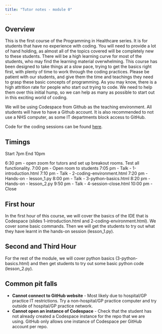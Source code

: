 ```yaml
---
title: "Tutor notes - module 0"
---
```


## Overview

This is the first course of the Programming in Healthcare series. It is for students that have no experience with coding. You will need to provide a lot of hand holding, as almost all of the topics covered will be completely new to these students. There will be a high learning curve for most of the students, who may find the learning material overwhelming. This course has been designed to take things at a slow pace, trying to get the basics right first, with plenty of time to work through the coding practices. Please be patient with our students, and give them the time and teachings they need to grasp these basic concepts of programming. As you may know, there is a high attrition rate for people who start out trying to code. We need to help them over this initial hump, so we can help as many as possible to start out in this exciting world of coding.

We will be using Codespace from Github as the teaching environment. All students will have to have a Github account. It is also recommended to not use a NHS computer, as some IT departments block access to GitHub.

Code for the coding sessions can be found [here](https://github.com/letsdodigital/coding-hands-on).

## Timings

Start 7pm
End 10pm

6:30 pm - open zoom for tutors and set up breakout rooms. Test all functionality.
7:00 pm - Open room to students
7:05 pm - Talk - 1-introduction.html
7:10 pm - Talk - 2-coding-environment.html
7:20 pm - Hands-on - lesson_1.py
8:00 pm - Talk - 3-python-basics.html
8:20 pm - Hands-on - lesson_2.py
9:50 pm - Talk - 4-session-close.html
10:00 pm - Close

## First hour

In the first hour of this course, we will cover the basics of the IDE that is Codespace (slides 1-introduction.html and 2-coding-environment.html). We cover some basic commands. Then we will get the students to try out what they have learnt in the hands-on session (lesson_1.py).

## Second and Third Hour

For the rest of the module, we will cover python basics (3-python-basics.html) and then get students to try out some basic python code (lesson_2.py).


## Common pit falls

* **Cannot connect to GitHub website** - Most likely due to hospital/GP practice IT restrictions. Try a non-hospital/GP practice computer and try outside of hospital/GP practice network.
* **Cannot open an instance of Codespace** - Check that the student has not already created a Codespace instance for the repo that we are using. GitHub only allows one instance of Codespace per GitHub account per repo.
